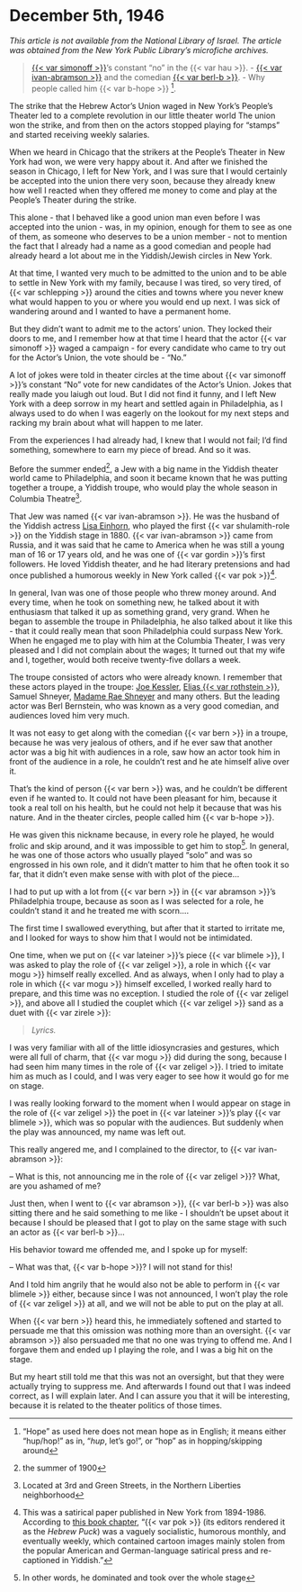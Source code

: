 # December 5th, 1946

_This article is not available from the National Library of Israel. The article was obtained from the New York Public Library's microfiche archives._

> [{{< var simonoff >}}](https://www.museumoffamilyhistory.com/yt/lex/S/simonoff-moshe.htm)'s constant "no" in the {{< var hau >}}. - [{{< var ivan-abramson >}}](https://www.museumoffamilyhistory.com/yt/lex/A/abramson-ivan.htm) and the comedian [{{< var berl-b >}}](https://www.museumoffamilyhistory.com/yt/lex/B/bernstein-berl.htm). - Why people called him {{< var b-hope >}} ^["Hope" as used here does not mean hope as in English; it means either "hup/hop!" as in, "_hup_, let's go!", or "hop" as in hopping/skipping around].


The strike that the Hebrew Actor's Union waged in New York's People's Theater led to a complete revolution in our little theater world The union won the strike, and from then on the actors stopped playing for "stamps" and started receiving weekly salaries.

When we heard in Chicago that the strikers at the People's Theater in New York had won, we were very happy about it. And after we finished the season in Chicago, I left for New York, and I was sure that I would certainly be accepted into the union there very soon, because they already knew how well I reacted when they offered me money to come and play at the People's Theater during the strike.

This alone - that I behaved like a good union man even before I was accepted into the union - was, in my opinion, enough for them to see as one of them, as someone who deserves to be a union member - not to mention the fact that I already had a name as a good comedian and people had already heard a lot about me in the Yiddish/Jewish circles in New York.

At that time, I wanted very much to be admitted to the union and to be able to settle in New York with my family, because I was tired, so very tired, of {{< var schlepping >}} around the cities and towns where you never knew what would happen to you or where you would end up next. I was sick of wandering around and I wanted to have a permanent home.

But they didn't want to admit me to the actors' union. They locked their doors to me, and I remember how at that time I heard that the actor {{< var simonoff >}} waged a campaign - for every candidate who came to try out for the Actor's Union, the vote should be - "No."

A lot of jokes were told in theater circles at the time about {{< var simonoff >}}'s constant "No" vote for new candidates of the Actor's Union. Jokes that really made you laiugh out loud. But I did not find it funny, and I left New York with a deep sorrow in my heart and settled again in Philadelphia, as I always used to do when I was eagerly on the lookout for my next steps and racking my brain about what will happen to me later.

From the experiences I had already had, I knew that I would not fail; I'd find something, somewhere to earn my piece of bread. And so it was.

Before the summer ended^[the summer of 1900], a Jew with a big name in the Yiddish theater world came to Philadelphia, and soon it became known that he was putting together a troupe, a Yiddish troupe, who would play the whole season in Columbia Theatre^[Located at 3rd and Green Streets, in the Northern Liberties neighborhood].

That Jew was named {{< var ivan-abramson >}}. He was the husband of the Yiddish actress [Lisa Einhorn](https://www.museumoffamilyhistory.com/yt/lex/E/einhorn-lisa.htm), who played the first {{< var shulamith-role >}} on the Yiddish stage in 1880. {{< var ivan-abramson >}} came from Russia, and it was said that he came to America when he was still a young man of 16 or 17 years old, and he was one of {{< var gordin >}}'s first followers. He loved Yiddish theater, and he had literary pretensions and had once published a humorous weekly in New York called {{< var pok >}}^[This was a satirical paper published in New York from 1894-1986. According to [this book chapter](https://doi.org/10.3828/liverpool/9781874774730.003.0013), "{{< var pok >}} (its editors rendered it as the _Hebrew Puck_) was a vaguely socialistic, humorous monthly, and eventually weekly, which contained cartoon images mainly stolen from the popular American and German-language satirical press and re-captioned in Yiddish."].

In general, Ivan was one of those people who threw money around. And every time, when he took on something new, he talked about it with enthusiasm that talked it up as something grand, very grand. When he began to assemble the troupe in Philadelphia, he also talked about it like this - that it could really mean that soon Philadelphia could surpass New York. When he engaged me to play with him at the Columbia Theater, I was very pleased and I did not complain about the wages; It turned out that my wife and I, together, would both receive twenty-five dollars a week.

The troupe consisted of actors who were already known. I remember that these actors played in the troupe: [Joe Kessler](https://www.museumoffamilyhistory.com/yt/lex/K/kessler-joseph.htm), [Elias {{< var rothstein >}}](https://www.museumoffamilyhistory.com/yt/lex/R/rothstein-elias.htm), Samuel Shneyer, [Madame Rae Shneyer](https://www.museumoffamilyhistory.com/yt/lex/S/shneyer-rae.htm) and many others. But the leading actor was Berl Bernstein, who was known as a very good comedian, and audiences loved him very much.

It was not easy to get along with the comedian {{< var bern >}} in a troupe, because he was very jealous of others, and if he ever saw that another actor was a big hit with audiences in a role,  saw how an actor took him in front of the audience in a role, he couldn't rest and he ate himself alive over it.

That's the kind of person {{< var bern >}} was, and he couldn't be different even if he wanted to. It could not have been pleasant for him, because it took a real toll on his health, but he could not help it because that was his nature. And in the theater circles, people called him {{< var b-hope >}}.

He was given this nickname because, in every role he played, he would frolic and skip around, and it was impossible to get him to stop^[In other words, he dominated and took over the whole stage]. In general, he was one of those actors who usually played "solo" and was so engrossed in his own role, and it didn't matter to him that he often took it so far, that it didn't even make sense with with plot of the piece...


I had to put up with a lot from {{< var bern >}} in {{< var abramson >}}'s Philadelphia troupe, because as soon as I was selected for a role, he couldn't stand it and he treated me with scorn....

The first time I swallowed everything, but after that it started to irritate me, and I looked for ways to show him that I would not be intimidated.

One time, when we put on {{< var lateiner >}}'s piece {{< var blimele >}}, I was asked to play the role of {{< var zeligel >}}, a role in which {{< var mogu >}} himself really excelled. And as always, when I only had to play a role in which {{< var mogu >}} himself excelled, I worked really hard to prepare, and this time was no exception. I studied the role of {{< var zeligel >}}, and above all I studied the couplet which {{< var zeligel >}} sand as a duet with {{< var zirele >}}:

> _Lyrics._

I was very familiar with all of the little idiosyncrasies and gestures, which were all full of charm, that {{< var mogu >}} did during the song, because I had seen him many times in the role of {{< var zeligel >}}. I tried to imitate him as much as I could, and I was very eager to see how it would go for me on stage.

I was really looking forward to the moment when I would appear on stage in the role of {{< var zeligel >}} the poet in {{< var lateiner >}}'s play {{< var blimele >}}, which was so popular with the audiences. But suddenly when the play was announced, my name was left out.

This really angered me, and I complained to the director, to {{< var ivan-abramson >}}:

-- What is this, not announcing me in the role of {{< var zeligel >}}? What, are you ashamed of me?

Just then, when I went to {{< var abramson >}}, {{< var berl-b >}} was also sitting there and he said something to me like - I shouldn't be upset about it because I should be pleased that I got to play on the same stage with such an actor as {{< var berl-b >}}...

His behavior toward me offended me, and I spoke up for myself:

-- What was that, {{< var b-hope >}}? I will not stand for this!

And I told him angrily that he would also not be able to perform in {{< var blimele >}} either, because since I was not announced, I won't play the role of {{< var zeligel >}} at all, and we will not be able to put on the play at all.

When {{< var bern >}} heard this, he immediately softened and started to persuade me that this omission was nothing more than an oversight. {{< var abramson >}} also persuaded me that no one was trying to offend me. And I forgave them and ended up I playing the role, and I was a big hit on the stage.

But my heart still told me that this was not an oversight, but that they were actually trying to suppress me. And afterwards I found out that I was indeed correct, as I will explain later. And I can assure you that it will be interesting, because it is related to the theater politics of those times.

